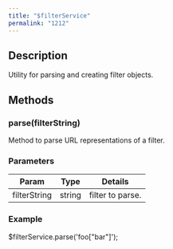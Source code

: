 ```yaml
---
title: "$filterService"
permalink: "1212"
---
```


## Description

Utility for parsing and creating filter objects.

## Methods

### parse(filterString)

Method to parse URL representations of a filter.

### Parameters

| Param | Type | Details |
| --- | --- | --- |
| filterString | string | filter to parse. |

### Example

$filterService.parse('foo["bar"]');